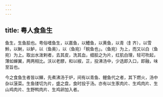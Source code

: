 ```yaml
---
---
---
```

title: 粤人食鱼生
---



鱼生，生鱼脍也。粤俗嗜鱼生，以嘉鱼，以鰽鱼，以黄鱼，以青（飠齐），以雪魿，以鲥，以鲈，以（鱼奥），以（鱼宛）「鲩鱼也」。（鱼宛）为上，而又以白（鱼宛）为上。取出水泼剌者，去其皮，洗其血，细脍之为片，红肌白理，轻可吹起，薄如蝉翼，两两相比。沃以老醪，和以椒，芷，投沸汤中，少选即入口，即融，味至旨也。

今之食鱼生者皆以鯶，先煮沸汤于炉，间有以青鱼、鲤鱼代之者，其下燃火，汤中杂以菠菜。生鱼镂切为片，盛之盘，食时投于汤。亦有以生豕肉片、生鸡肉片、生山鸡肉片、生野鸭肉片、生鸡卵加入者。